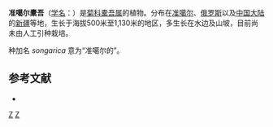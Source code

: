 {{Speciesbox 
| taxon = Ligularia songarica
| authority = (Fisch.) Y. Ling, 1934
}}

'''准噶尔橐吾'''（[[学名|学名]]：{{lang|la|''Ligularia songarica''}}）是[[菊科|菊科]][[橐吾属|橐吾属]]的植物。分布在[[准噶尔|准噶尔]]、[[俄罗斯|俄罗斯]]以及[[中国大陆|中国大陆]]的[[新疆|新疆]]等地，生长于海拔500米至1,130米的地区，多生长在水边及山坡，目前尚未由人工引种栽培。

种加名 ''songarica '' 意为“准噶尔的”。

== 参考文献 ==
<div class="references-small">
* {{cite web| url =http://www.bioinfo.cn/db05/KmzwSpecies.php?action=view&id=5074| title =准噶尔橐吾| work =《中国高等植物数据库全库》| publisher =中国科学院微生物研究所| author =昆明植物研究所| accessdate =2009-02-25| deadurl =yes| archiveurl =https://web.archive.org/web/20160305094646/http://www.bioinfo.cn/db05/KmzwSpecies.php?action=view&id=5074| archivedate =2016-03-05}}
</div>
{{Taxonbar|from=Q10895740}}

[[Category:橐吾属|Z]]
[[Category:1934年描述的植物|Z]]


{{植物小作品}}